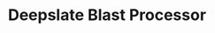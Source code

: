 ---
title: Deepslate Blast Processor
id: klaxon:deepslate_blast_processor
icon: klaxon:deepslate_blast_processor.png
type: block
---